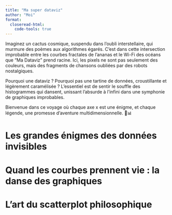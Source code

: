 ```yaml
---
title: "Ma super dataviz"
author: "Moi"
format: 
  closeread-html:
    code-tools: true
---
```


Imaginez un cactus cosmique, suspendu dans l'oubli interstellaire, qui murmure des poèmes aux algorithmes égarés. C’est dans cette intersection improbable entre les courbes fractales de l’ananas et le Wi-Fi des océans que "Ma Dataviz" prend racine. Ici, les pixels ne sont pas seulement des couleurs, mais des fragments de chansons oubliées par des robots nostalgiques.

Pourquoi une dataviz ? Pourquoi pas une tartine de données, croustillante et légèrement caramélisée ? L’essentiel est de sentir le souffle des histogrammes qui dansent, unissant l’absurde à l’infini dans une symphonie de graphiques improbables.

Bienvenue dans ce voyage où chaque axe x est une énigme, et chaque légende, une promesse d’aventure multidimensionnelle. 🌵📊


# Les grandes énigmes des données invisibles

# Quand les courbes prennent vie : la danse des graphiques

# L'art du scatterplot philosophique